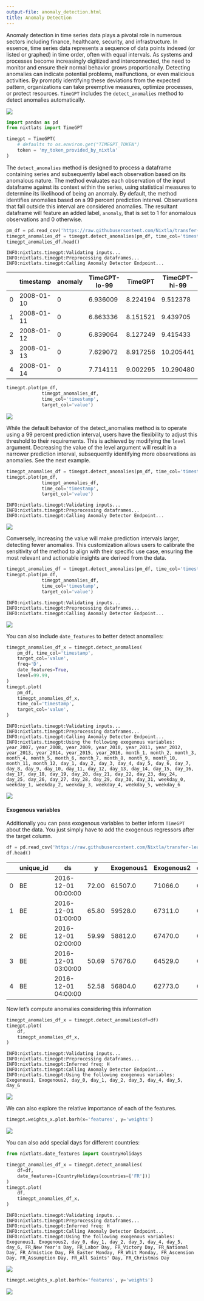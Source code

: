```yaml
---
output-file: anomaly_detection.html
title: Anomaly Detection
---
```



Anomaly detection in time series data plays a pivotal role in numerous
sectors including finance, healthcare, security, and infrastructure. In
essence, time series data represents a sequence of data points indexed
(or listed or graphed) in time order, often with equal intervals. As
systems and processes become increasingly digitized and interconnected,
the need to monitor and ensure their normal behavior grows
proportionally. Detecting anomalies can indicate potential problems,
malfunctions, or even malicious activities. By promptly identifying
these deviations from the expected pattern, organizations can take
preemptive measures, optimize processes, or protect resources. `TimeGPT`
includes the `detect_anomalies` method to detect anomalies
automatically.

[![](https://colab.research.google.com/assets/colab-badge.svg)](https://colab.research.google.com/github/Nixtla/nixtla/blob/main/nbs/docs/tutorials/0_anomaly_detection.ipynb)

```python
import pandas as pd
from nixtlats import TimeGPT
```


```python
timegpt = TimeGPT(
    # defaults to os.environ.get("TIMEGPT_TOKEN")
    token = 'my_token_provided_by_nixtla'
)
```

The `detect_anomalies` method is designed to process a dataframe
containing series and subsequently label each observation based on its
anomalous nature. The method evaluates each observation of the input
dataframe against its context within the series, using statistical
measures to determine its likelihood of being an anomaly. By default,
the method identifies anomalies based on a 99 percent prediction
interval. Observations that fall outside this interval are considered
anomalies. The resultant dataframe will feature an added label,
`anomaly`, that is set to 1 for anomalous observations and 0 otherwise.

```python
pm_df = pd.read_csv('https://raw.githubusercontent.com/Nixtla/transfer-learning-time-series/main/datasets/peyton_manning.csv')
timegpt_anomalies_df = timegpt.detect_anomalies(pm_df, time_col='timestamp', target_col='value', freq='D')
timegpt_anomalies_df.head()
```

``` text
INFO:nixtlats.timegpt:Validating inputs...
INFO:nixtlats.timegpt:Preprocessing dataframes...
INFO:nixtlats.timegpt:Calling Anomaly Detector Endpoint...
```

|     | timestamp  | anomaly | TimeGPT-lo-99 | TimeGPT  | TimeGPT-hi-99 |
|-----|------------|---------|---------------|----------|---------------|
| 0   | 2008-01-10 | 0       | 6.936009      | 8.224194 | 9.512378      |
| 1   | 2008-01-11 | 0       | 6.863336      | 8.151521 | 9.439705      |
| 2   | 2008-01-12 | 0       | 6.839064      | 8.127249 | 9.415433      |
| 3   | 2008-01-13 | 0       | 7.629072      | 8.917256 | 10.205441     |
| 4   | 2008-01-14 | 0       | 7.714111      | 9.002295 | 10.290480     |

```python
timegpt.plot(pm_df, 
             timegpt_anomalies_df,
             time_col='timestamp', 
             target_col='value')
```

![](/nixtla/docs/tutorials/0_anomaly_detection_files/figure-markdown_strict/cell-6-output-1.png)

While the default behavior of the detect_anomalies method is to operate
using a 99 percent prediction interval, users have the flexibility to
adjust this threshold to their requirements. This is achieved by
modifying the `level` argument. Decreasing the value of the level
argument will result in a narrower prediction interval, subsequently
identifying more observations as anomalies. See the next example.

```python
timegpt_anomalies_df = timegpt.detect_anomalies(pm_df, time_col='timestamp', target_col='value', freq='D', level=90)
timegpt.plot(pm_df, 
             timegpt_anomalies_df,
             time_col='timestamp', 
             target_col='value')
```

``` text
INFO:nixtlats.timegpt:Validating inputs...
INFO:nixtlats.timegpt:Preprocessing dataframes...
INFO:nixtlats.timegpt:Calling Anomaly Detector Endpoint...
```

![](/nixtla/docs/tutorials/0_anomaly_detection_files/figure-markdown_strict/cell-7-output-2.png)

Conversely, increasing the value will make prediction intervals larger,
detecting fewer anomalies. This customization allows users to calibrate
the sensitivity of the method to align with their specific use case,
ensuring the most relevant and actionable insights are derived from the
data.

```python
timegpt_anomalies_df = timegpt.detect_anomalies(pm_df, time_col='timestamp', target_col='value', freq='D', level=99.99)
timegpt.plot(pm_df, 
             timegpt_anomalies_df,
             time_col='timestamp', 
             target_col='value')
```

``` text
INFO:nixtlats.timegpt:Validating inputs...
INFO:nixtlats.timegpt:Preprocessing dataframes...
INFO:nixtlats.timegpt:Calling Anomaly Detector Endpoint...
```

![](/nixtla/docs/tutorials/0_anomaly_detection_files/figure-markdown_strict/cell-8-output-2.png)

You can also include `date_features` to better detect anomalies:

```python
timegpt_anomalies_df_x = timegpt.detect_anomalies(
    pm_df, time_col='timestamp', 
    target_col='value', 
    freq='D', 
    date_features=True,
    level=99.99,
)
timegpt.plot(
    pm_df, 
    timegpt_anomalies_df_x,
    time_col='timestamp', 
    target_col='value',
)
```

``` text
INFO:nixtlats.timegpt:Validating inputs...
INFO:nixtlats.timegpt:Preprocessing dataframes...
INFO:nixtlats.timegpt:Calling Anomaly Detector Endpoint...
INFO:nixtlats.timegpt:Using the following exogenous variables: year_2007, year_2008, year_2009, year_2010, year_2011, year_2012, year_2013, year_2014, year_2015, year_2016, month_1, month_2, month_3, month_4, month_5, month_6, month_7, month_8, month_9, month_10, month_11, month_12, day_1, day_2, day_3, day_4, day_5, day_6, day_7, day_8, day_9, day_10, day_11, day_12, day_13, day_14, day_15, day_16, day_17, day_18, day_19, day_20, day_21, day_22, day_23, day_24, day_25, day_26, day_27, day_28, day_29, day_30, day_31, weekday_0, weekday_1, weekday_2, weekday_3, weekday_4, weekday_5, weekday_6
```

![](/nixtla/docs/tutorials/0_anomaly_detection_files/figure-markdown_strict/cell-9-output-2.png)

#### Exogenous variables

Additionally you can pass exogenous variables to better inform `TimeGPT`
about the data. You just simply have to add the exogenous regressors
after the target column.

```python
df = pd.read_csv('https://raw.githubusercontent.com/Nixtla/transfer-learning-time-series/main/datasets/electricity-short-with-ex-vars.csv')
df.head()
```

|     | unique_id | ds                  | y     | Exogenous1 | Exogenous2 | day_0 | day_1 | day_2 | day_3 | day_4 | day_5 | day_6 |
|-----|-----------|---------------------|-------|------------|------------|-------|-------|-------|-------|-------|-------|-------|
| 0   | BE        | 2016-12-01 00:00:00 | 72.00 | 61507.0    | 71066.0    | 0.0   | 0.0   | 0.0   | 1.0   | 0.0   | 0.0   | 0.0   |
| 1   | BE        | 2016-12-01 01:00:00 | 65.80 | 59528.0    | 67311.0    | 0.0   | 0.0   | 0.0   | 1.0   | 0.0   | 0.0   | 0.0   |
| 2   | BE        | 2016-12-01 02:00:00 | 59.99 | 58812.0    | 67470.0    | 0.0   | 0.0   | 0.0   | 1.0   | 0.0   | 0.0   | 0.0   |
| 3   | BE        | 2016-12-01 03:00:00 | 50.69 | 57676.0    | 64529.0    | 0.0   | 0.0   | 0.0   | 1.0   | 0.0   | 0.0   | 0.0   |
| 4   | BE        | 2016-12-01 04:00:00 | 52.58 | 56804.0    | 62773.0    | 0.0   | 0.0   | 0.0   | 1.0   | 0.0   | 0.0   | 0.0   |

Now let’s compute anomalies considering this information

```python
timegpt_anomalies_df_x = timegpt.detect_anomalies(df=df)
timegpt.plot(
    df, 
    timegpt_anomalies_df_x,
)
```

``` text
INFO:nixtlats.timegpt:Validating inputs...
INFO:nixtlats.timegpt:Preprocessing dataframes...
INFO:nixtlats.timegpt:Inferred freq: H
INFO:nixtlats.timegpt:Calling Anomaly Detector Endpoint...
INFO:nixtlats.timegpt:Using the following exogenous variables: Exogenous1, Exogenous2, day_0, day_1, day_2, day_3, day_4, day_5, day_6
```

![](/nixtla/docs/tutorials/0_anomaly_detection_files/figure-markdown_strict/cell-11-output-2.png)

We can also explore the relative importance of each of the features.

```python
timegpt.weights_x.plot.barh(x='features', y='weights')
```

![](/nixtla/docs/tutorials/0_anomaly_detection_files/figure-markdown_strict/cell-12-output-1.png)

You can also add special days for different countries:

```python
from nixtlats.date_features import CountryHolidays
```


```python
timegpt_anomalies_df_x = timegpt.detect_anomalies(
    df=df,
    date_features=[CountryHolidays(countries=['FR'])]
)
timegpt.plot(
    df, 
    timegpt_anomalies_df_x,
)
```

``` text
INFO:nixtlats.timegpt:Validating inputs...
INFO:nixtlats.timegpt:Preprocessing dataframes...
INFO:nixtlats.timegpt:Inferred freq: H
INFO:nixtlats.timegpt:Calling Anomaly Detector Endpoint...
INFO:nixtlats.timegpt:Using the following exogenous variables: Exogenous1, Exogenous2, day_0, day_1, day_2, day_3, day_4, day_5, day_6, FR_New Year's Day, FR_Labor Day, FR_Victory Day, FR_National Day, FR_Armistice Day, FR_Easter Monday, FR_Whit Monday, FR_Ascension Day, FR_Assumption Day, FR_All Saints' Day, FR_Christmas Day
```

![](/nixtla/docs/tutorials/0_anomaly_detection_files/figure-markdown_strict/cell-14-output-2.png)

```python
timegpt.weights_x.plot.barh(x='features', y='weights')
```

![](/nixtla/docs/tutorials/0_anomaly_detection_files/figure-markdown_strict/cell-15-output-1.png)

